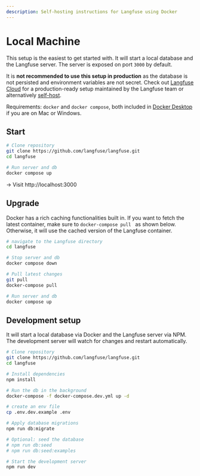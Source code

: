 ```yaml
---
description: Self-hosting instructions for Langfuse using Docker
---
```


# Local Machine

This setup is the easiest to get started with. It will start a local database and the Langfuse server. The server is exposed on port `3000` by default.

It is **not recommended to use this setup in production** as the database is not persisted and environment variables are not secret. Check out [Langfuse Cloud](/docs/deployment/cloud) for a production-ready setup maintained by the Langfuse team or alternatively [self-host](/docs/deployment/self-host).

Requirements: `docker` and `docker compose`, both included in [Docker Desktop](https://docs.docker.com/get-docker/) if you are on Mac or Windows.

## Start

```bash
# Clone repository
git clone https://github.com/langfuse/langfuse.git
cd langfuse

# Run server and db
docker compose up
```

-> Visit http://localhost:3000

## Upgrade

Docker has a rich caching functionalities built in. If you want to fetch the latest container, make sure to `docker-compose pull
` as shown below. Otherwise, it will use the cached version of the Langfuse container.

```bash
# navigate to the Langfuse directory
cd langfuse

# Stop server and db
docker compose down

# Pull latest changes
git pull
docker-compose pull

# Run server and db
docker compose up
```

## Development setup

It will start a local database via Docker and the Langfuse server via NPM. The development server will watch for changes and restart automatically.

```bash
# Clone repository
git clone https://github.com/langfuse/langfuse.git
cd langfuse

# Install dependencies
npm install

# Run the db in the background
docker-compose -f docker-compose.dev.yml up -d

# create an env file
cp .env.dev.example .env

# Apply database migrations
npm run db:migrate

# Optional: seed the database
# npm run db:seed
# npm run db:seed:examples

# Start the development server
npm run dev
```
